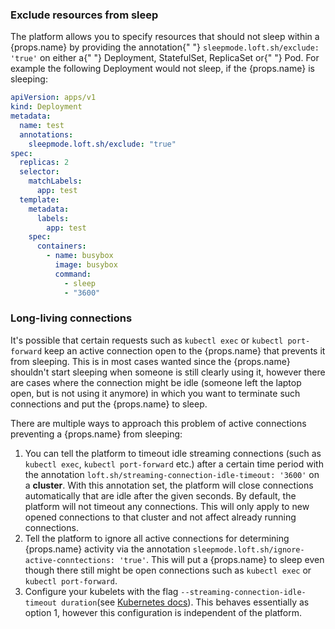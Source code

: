 ### Exclude resources from sleep

The platform allows you to specify resources that should not sleep within a
{props.name} by providing the annotation{" "}
`sleepmode.loft.sh/exclude: 'true'` on either a{" "}
Deployment, StatefulSet, ReplicaSet or{" "}
Pod. For example the following Deployment would not
sleep, if the {props.name} is sleeping:

```yaml
apiVersion: apps/v1
kind: Deployment
metadata:
  name: test
  annotations:
    sleepmode.loft.sh/exclude: "true"
spec:
  replicas: 2
  selector:
    matchLabels:
      app: test
  template:
    metadata:
      labels:
        app: test
    spec:
      containers:
        - name: busybox
          image: busybox
          command:
            - sleep
            - "3600"
```

### Long-living connections

<p>It's possible that certain requests such as <code>kubectl exec</code> or 
<code>kubectl port-forward</code> keep an active connection open to the {props.name}
that prevents it from sleeping. This is in most cases wanted since the {props.name} 
shouldn't start sleeping when someone is still clearly using it, however there are 
cases where the connection might be idle (someone left the laptop open, but is not 
using it anymore) in which you want to terminate such connections and put the 
{props.name} to sleep.</p>
<p>There are multiple ways to approach this problem of active connections preventing a {props.name} from sleeping:</p>
<ol>
<li>You can tell the platform to timeout idle streaming connections (such as <code>kubectl exec</code>, <code>kubectl port-forward</code> etc.) after a certain time period with the annotation <code>loft.sh/streaming-connection-idle-timeout: '3600'</code> on a <b>cluster</b>. With this annotation set, the platform will close connections automatically that are idle after the given seconds. By default, the platform will not timeout any connections. This will only apply to new opened connections to that cluster and not affect already running connections.</li>
<li>Tell the platform to ignore all active connections for determining {props.name} activity via the annotation <code>sleepmode.loft.sh/ignore-active-conntections: 'true'</code>. This will put a {props.name} to sleep even though there still might be open connections such as <code>kubectl exec</code> or <code>kubectl port-forward</code>.</li>
<li>Configure your kubelets with the flag <code>--streaming-connection-idle-timeout duration</code>(see <a href="https://kubernetes.io/docs/reference/command-line-tools-reference/kubelet/">Kubernetes docs</a>). This behaves essentially as option 1, however this configuration is independent of the platform.</li>
</ol>
